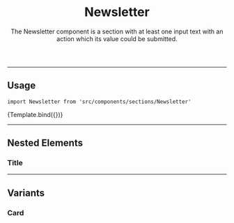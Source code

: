 

<Meta title="Organisms/Newsletter" component={Newsletter} />


<header>

# Newsletter

The Newsletter component is a section with at least one input text with an action which its value could be submitted.

</header>

---

## Usage

`import Newsletter from 'src/components/sections/Newsletter'`

<Canvas>
  <Story
    name="default"
    args={{
      title: 'Get News and Special Offers!',
      description:
        'Receive our news and promotions in advance. Enjoy and get 10% off your first purchase. For more information click here.',
    }}
  >
    {Template.bind({})}
  </Story>
</Canvas>

<ArgsTable story="default" />

<TokenTable>
  <TokenRow
    token="--fs-newsletter-padding"
    value="var(--fs-spacing-4) var(--fs-spacing-1) var(--fs-spacing-5) var(--fs-spacing-1)"
  />
  <TokenRow
    token="--fs-newsletter-bkg"
    value="var(--fs-color-primary-bkg)"
    isColor
  />
  <TokenRow
    token="--fs-newsletter-text-color"
    value="var(--fs-color-text-inverse)"
    isColor
  />
</TokenTable>

---

## Nested Elements

### Title

<TokenTable>
  <TokenRow
    token="--fs-newsletter-title-size"
    value="var(--fs-text-size-title-section)"
  />
  <TokenRow
    token="--fs-newsletter-title-weight"
    value="var(--fs-text-weight-bold)"
  />
</TokenTable>

---

## Variants

### Card

<TokenTable>
  <TokenRow token="--fs-newsletter-card-width" value="23.438rem" />
  <TokenRow token="--fs-newsletter-card-width-notebook" value="33.125rem" />
  <TokenRow
    token="--fs-newsletter-card-border-radius"
    value="var(--fs-border-radius)"
  />
</TokenTable>
